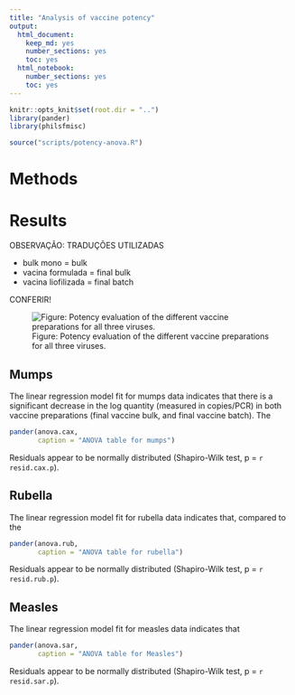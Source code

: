 ```yaml
---
title: "Analysis of vaccine potency"
output:
  html_document:
    keep_md: yes
    number_sections: yes
    toc: yes
  html_notebook:
    number_sections: yes
    toc: yes
---
```


```r
knitr::opts_knit$set(root.dir = "..")
library(pander)
library(philsfmisc)
```


```r
source("scripts/potency-anova.R")
```

# Methods

# Results

OBSERVAÇÃO: TRADUÇÕES UTILIZADAS

- bulk mono = bulk
- vacina formulada = final bulk
- vacina liofilizada = final batch

CONFERIR!

![Figure: Potency evaluation of the different vaccine preparations for all three viruses. ](../figures/potency.png)

## Mumps

The linear regression model fit for mumps data indicates that there is a significant decrease in the log quantity (measured in copies/PCR) in both vaccine preparations (final vaccine bulk, and final vaccine batch).
The 

```r
pander(anova.cax,
       caption = "ANOVA table for mumps")
```

Residuals appear to be normally distributed (Shapiro-Wilk test, p = `r resid.cax.p`).

## Rubella

The linear regression model fit for rubella data indicates that, compared to the 

```r
pander(anova.rub,
       caption = "ANOVA table for rubella")
```

Residuals appear to be normally distributed (Shapiro-Wilk test, p = `r resid.rub.p`).

## Measles

The linear regression model fit for measles data indicates that

```r
pander(anova.sar,
       caption = "ANOVA table for Measles")
```

Residuals appear to be normally distributed (Shapiro-Wilk test, p = `r resid.sar.p`).
